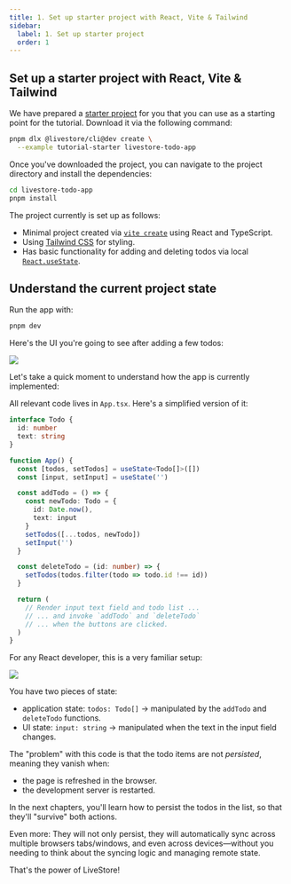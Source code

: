 ```yaml
---
title: 1. Set up starter project with React, Vite & Tailwind
sidebar:
  label: 1. Set up starter project
  order: 1
---
```


## Set up a starter project with React, Vite & Tailwind

We have prepared a [starter project](https://github.com/livestorejs/livestore/tree/dev/examples/tutorial-starter) for you that you can use as a starting point for the tutorial. Download it via the following command:

```bash
pnpm dlx @livestore/cli@dev create \
  --example tutorial-starter livestore-todo-app
```

Once you've downloaded the project, you can navigate to the project directory and install the dependencies:

```bash
cd livestore-todo-app
pnpm install
```

The project currently is set up as follows:
- Minimal project created via [`vite create`](https://vite.dev/guide/#scaffolding-your-first-vite-project) using React and TypeScript.
- Using [Tailwind CSS](https://tailwindcss.com/) for styling.
- Has basic functionality for adding and deleting todos via local [`React.useState`](https://react.dev/learn/state-a-components-memory).

## Understand the current project state

Run the app with:

```bash
pnpm dev
```

Here's the UI you're going to see after adding a few todos:

![](../../../assets/tutorial/chapter-1/0-screenshot-todo-list.png)

Let's take a quick moment to understand how the app is currently implemented:

All relevant code lives in `App.tsx`. Here's a simplified version of it:

```ts
interface Todo {
  id: number
  text: string
}

function App() {
  const [todos, setTodos] = useState<Todo[]>([])
  const [input, setInput] = useState('')

  const addTodo = () => {
    const newTodo: Todo = {
      id: Date.now(),
      text: input
    }
    setTodos([...todos, newTodo])
    setInput('')
  }

  const deleteTodo = (id: number) => {
    setTodos(todos.filter(todo => todo.id !== id))
  }

  return (
    // Render input text field and todo list ...
    // ... and invoke `addTodo` and `deleteTodo` 
    // ... when the buttons are clicked. 
  )
}
```

For any React developer, this is a very familiar setup:

![](../../../assets/tutorial/chapter-1/2-state-and-ui.png)

You have two pieces of state:
- application state: `todos: Todo[]` → manipulated by the `addTodo` and `deleteTodo` functions.
- UI state: `input: string` → manipulated when the text in the input field changes.

The "problem" with this code is that the todo items are not _persisted_, meaning they vanish when:
- the page is refreshed in the browser.
- the development server is restarted.

In the next chapters, you'll learn how to persist the todos in the list, so that they'll "survive" both actions. 

Even more: They will not only persist, they will automatically sync across multiple browsers tabs/windows, and even across devices—without you needing to think about the syncing logic and managing remote state. 

That's the power of LiveStore!